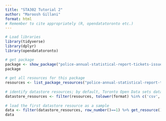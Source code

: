 ```yaml
---
title: "STA302 Tutorial 2"
author: "Maroosh Gillani"
format: html
# Remember to cite appropriately (R, opendatatoronto etc.)
---
```


```r
# Load libraries
library(tidyverse)
library(dplyr)
library(opendatatoronto)

# get package
package <- show_package("police-annual-statistical-report-tickets-issued")
package
 
# get all resources for this package
resources <- list_package_resources("police-annual-statistical-report-tickets-issued")
 
# identify datastore resources; by default, Toronto Open Data sets datastore resource format to CSV for non-geospatial and GeoJSON for geospatial resources
datastore_resources <- filter(resources, tolower(format) %in% c('csv', 'geojson'))
 
# load the first datastore resource as a sample
data <- filter(datastore_resources, row_number()==1) %>% get_resource()
data
```